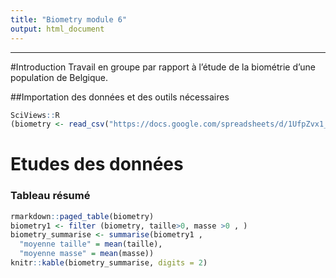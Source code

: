 ```yaml
---
title: "Biometry module 6"
output: html_document
---
```

---
#Introduction
Travail en groupe par rapport à l'étude de la biométrie d'une population de Belgique.

##Importation des données et des outils nécessaires
```r
SciViews::R
(biometry <- read_csv("https://docs.google.com/spreadsheets/d/1UfpZvx1_nd7d10vIMAfGVZ1vWyIuzeiKxPL0jfkNSQM/export?format=csv"))

```

# Etudes des données
### Tableau résumé
```r
rmarkdown::paged_table(biometry)
biometry1 <- filter (biometry, taille>0, masse >0 , )
biometry_summarise <- summarise(biometry1 ,
  "moyenne taille" = mean(taille), 
  "moyenne masse" = mean(masse))
knitr::kable(biometry_summarise, digits = 2)
```
